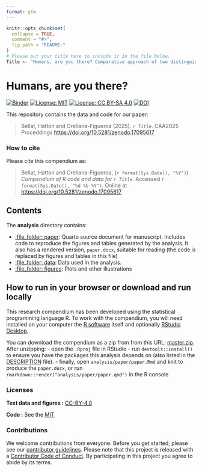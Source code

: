 ```yaml
---
format: gfm
---
```


<!-- README.md is generated from README.Rmd. Please edit that file -->

```r
knitr::opts_chunk$set(
  collapse = TRUE,
  comment = "#>",
  fig.path = "README-"
)
# Please put your title here to include it in the file below.
Title <- "Humans, are you there? Comparative approach of two distinguishable methods for human installation detection: Automatic structure detection and archaeological predictive models"
```

# Humans, are you there?

[![Binder](https://mybinder.org/badge_logo.svg)](https://mybinder.org/v2/gh///master?urlpath=rstudio) 
[![License: MIT](https://img.shields.io/badge/License-MIT-yellow.svg)](https://opensource.org/licenses/MIT) 
[![License: CC BY-SA 4.0](https://img.shields.io/badge/License-CC_BY--SA_4.0-lightgrey.svg)](https://creativecommons.org/licenses/by-sa/4.0/) [![DOI](https://zenodo.org/badge/DOI/10.5281/zenodo.17095617.svg)](https://doi.org/10.5281/zenodo.17095617)

This repository contains the data and code for our paper:

> Bellat, Hatton and Orellana-Figueroa (2025). _`r Title`_. CAA2025 Proceddings <https://doi.org/10.5281/zenodo.17095617>

### How to cite

Please cite this compendium as:

> Bellat, Hatton and Orellana-Figueroa, (`r format(Sys.Date(), "%Y")`). _Compendium of R code and data for `r Title`_. Accessed `r format(Sys.Date(), "%d %b %Y")`. Online at <https://doi.org/10.5281/zenodo.17095617>

## Contents

The **analysis** directory contains:

  - [:file\_folder: paper](/analysis/paper): Quarto source document
    for manuscript. Includes code to reproduce the figures and tables
    generated by the analysis. It also has a rendered version,
    `paper.docx`, suitable for reading (the code is replaced by figures
    and tables in this file)
  - [:file\_folder: data](/analysis/data): Data used in the analysis.
  - [:file\_folder: figures](/analysis/figures): Plots and other
    illustrations

## How to run in your browser or download and run locally

This research compendium has been developed using the statistical programming
language R. To work with the compendium, you will need
installed on your computer the [R software](https://cloud.r-project.org/)
itself and optionally [RStudio Desktop](https://rstudio.com/products/rstudio/download/).

You can download the compendium as a zip from from this URL:
[master.zip](/archive/master.zip). After unzipping:
- open the `.Rproj` file in RStudio
- run `devtools::install()` to ensure you have the packages this analysis depends on (also listed in the
[DESCRIPTION](/DESCRIPTION) file).
- finally, open `analysis/paper/paper.Rmd` and knit to produce the `paper.docx`, or run `rmarkdown::render("analysis/paper/paper.qmd")` in the R console

### Licenses

**Text data and figures :**  [CC-BY-4.0](http://creativecommons.org/licenses/by/4.0/)

**Code :** See the [MIT](https://mit-license.org/)

### Contributions

We welcome contributions from everyone. Before you get started, please see our [contributor guidelines](CONTRIBUTING.md). Please note that this project is released with a [Contributor Code of Conduct](CONDUCT.md). By participating in this project you agree to abide by its terms.

